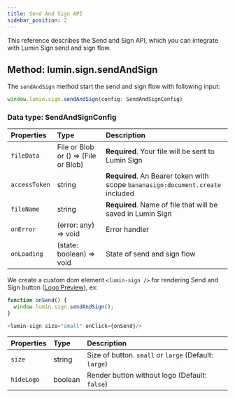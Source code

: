 ```yaml
---
title: Send And Sign API
sidebar_position: 2
---
```


This reference describes the Send and Sign API, which you can integrate with Lumin Sign send and sign flow.

## Method: lumin.sign.sendAndSign
The ```sendAndSign``` method start the send and sign flow with following input:

```js
window.lumin.sign.sendAndSign(config: SendAndSignConfig)
```

### Data type: SendAndSignConfig

| Properties          | Type   | Description                                      |
| :----------- | :----- | :----------------------------------------------- |
| `fileData` | File or Blob or () => (File or Blob) | **Required**. Your file will be sent to Lumin Sign               |
| `accessToken`   | string |  **Required**. An Bearer token with scope `bananasign:document.create` included   |
| `fileName`      | string | **Required**. Name of file that will be saved in Lumin Sign |
| `onError`      | (error: any) => void | Error handler |
| `onLoading`      | (state: boolean) => void | State of send and sign flow |

We create a custom dom element `<lumin-sign />` for rendering Send and Sign button ([Logo Preview](/docs/beta/tutorial/sendAndSign/)), ex:
```js
function onSend() {
  window.lumin.sign.sendAndSign();
}

<lumin-sign size="small" onClick={onSend}/>
```

| Properties          | Type   | Description                                      |
| :----------- | :----- | :----------------------------------------------- |
| `size` | string | Size of button. `small` or `large` (Default: `large`) |
| `hideLogo`   | boolean | Render button without logo (Default: `false`)|
